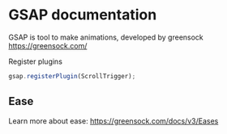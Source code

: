 

# GSAP documentation
GSAP is tool to make animations, developed by greensock
https://greensock.com/

Register plugins
```jsx
gsap.registerPlugin(ScrollTrigger);
```

## Ease
Learn more about ease: https://greensock.com/docs/v3/Eases